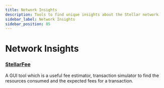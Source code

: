 ```yaml
---
title: Network Insights
description: Tools to find unique insights about the Stellar network
sidebar_label: Network Insights
sidebar_position: 85
---
```


# Network Insights

### [StellarFee](https://stellarfee.expert/)

A GUI tool which is a useful fee estimator, transaction simulator to find the resources consumed and the expected fees for a transaction.
